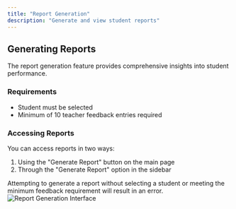 ```yaml
---
title: "Report Generation"
description: "Generate and view student reports"
---
```


## Generating Reports

The report generation feature provides comprehensive insights into student performance.

### Requirements

- Student must be selected
- Minimum of 10 teacher feedback entries required

### Accessing Reports

You can access reports in two ways:
1. Using the "Generate Report" button on the main page
2. Through the "Generate Report" option in the sidebar

<Warning>
  Attempting to generate a report without selecting a student or meeting the minimum feedback requirement will result in an error.
</Warning>

<img src="/images/checks-passed.png" alt="Report Generation Interface" />
